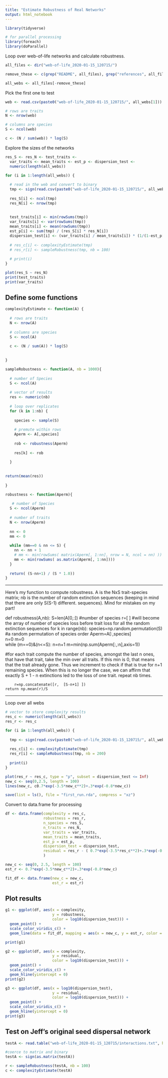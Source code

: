 ```yaml
---
title: "Estimate Robustness of Real Networks"
output: html_notebook
---
```



```r
library(tidyverse)

# for parallel processing
library(foreach)
library(doParallel)
```


Loop over web-of-life networks and calculate robustness.


```r

all_files <- dir("web-of-life_2020-01-15_120715/")

remove_these <- c(grep("README", all_files), grep("references", all_files))

all_webs <- all_files[-remove_these]
```


Pick the first one to test

```r

web <- read.csv(paste0("web-of-life_2020-01-15_120715/", all_webs[1]))

# rows are traits
N <- nrow(web)

# columns are species
S <- ncol(web)

c <- (N / sum(web)) * log(S)

```

Explore the sizes of the networks

```r
res_S <- res_N <- test_traits <- 
  var_traits <- mean_traits <- est_p <- dispersion_test <- 
  numeric(length(all_webs))

for (i in 1:length(all_webs)) {
  
  # read in the web and convert to binary
  tmp <- sign(read.csv(paste0("web-of-life_2020-01-15_120715/", all_webs[i])))
  
  res_S[i] <- ncol(tmp)
  res_N[i] <- nrow(tmp)
  
  
  test_traits[i] <- min(rowSums(tmp))
  var_traits[i] <- var(rowSums(tmp))
  mean_traits[i] <- mean(rowSums(tmp))
  est_p[i] <- sum(tmp) / (res_S[i] * res_N[i])
  dispersion_test[i] <- (var_traits[i] / mean_traits[i]) * (1/(1-est_p[i]))
  
  # res_c[i] <- complexityEstimate(tmp)
  # res_r[i] <- sampleRobustness(tmp, nb = 100)
  
  # print(i)
}

plot(res_S ~ res_N)
print(test_traits)
print(var_traits)
```

## Define some functions

```r

complexityEstimate <- function(A) {
  
  # rows are traits
  N <- nrow(A)
  
  # columns are species
  S <- ncol(A)
  
  c <- (N / sum(A)) * log(S)
  
  
}

```

```r

sampleRobustness <- function(A, nb = 1000){
  
  # number of Species
  S <- ncol(A)
  
  # vector of results
  res <- numeric(nb)
  
  # loop over replicates
  for (k in 1:nb) {
    
    species <- sample(S)
    
    # premute within rows
    Aperm <- A[,species]
    
    rob <- robustness(Aperm)
    
    res[k] <- rob
    
  }
  
  
return(mean(res))  
  
}

```

```r

robustness <- function(Aperm){
  
   # number of Species
  S <- ncol(Aperm)
  
  # number of traits
  N <- nrow(Aperm)
  
  nn <- 0
  mm <- 0
  
  while (mm==0 & nn <= S) {
    nn <- nn + 1
    # mm <- min(rowSums( matrix(Aperm[, 1:nn], nrow = N, ncol = nn) ))
    mm <- min(rowSums( as.matrix(Aperm[, 1:nn])))
  }
  
  return( (S-nn+1) / (S * 1.0))
}

```


<hr>
Here's my function to compute robustness. A is the NxS trait-species matrix; nb is the number of random extinction sequences (keeping in mind that there are only  S(S-1) different.  sequences). Mind for mistakes on my part!

def robustness(A,nb):
    S=len(A[0,:])              #number of species
    r=[ ]                            #will become the array of number of species loss before trait loss for all the random extinction sequences
    for k in range(nb):
        species=np.random.permutation(S) #a random permutation of species order
        Aperm=A[:,species]                           
        n=0
        m=0        
        while (m==0)&(n<=S):
            n=n+1
            m=min(np.sum(Aperm[:,:n],axis=1)) 

#for  each trait compute the number of species, amongst the last n ones,  that have that trait, take the min over all traits. If this min is 0, that means that the trait  already gone. Thus we increment to check if that is true for n+1  remaining species. When this is no longer the case, we can affirm that exactly  S + 1  - n extinctions led to the loss of one trait.  repeat nb times. 

        r=np.concatenate([r,  [S-n+1] ])
    return np.mean(r)/S
    
<hr>    

Loop over all webs

```r

# vector to store complexity results
res_c <- numeric(length(all_webs))
res_r <- res_c

for (i in 1:length(all_webs)) {
  
  tmp <- sign(read.csv(paste0("web-of-life_2020-01-15_120715/", all_webs[i])))
  
  res_c[i] <- complexityEstimate(tmp)
  res_r[i] <- sampleRobustness(tmp, nb = 200)
  
  print(i)
}

plot(res_r ~ res_c, type = "p", subset = dispersion_test <= Inf)
new_c <- seq(0,2.5, length = 100)
lines(new_c, c0.7*exp(-3.5*new_c**2)+.3*exp(-0.8*new_c))

save(list = ls(), file = "first_run.rda", compress = "xz")

```

Convert to data.frame for processing

```r

df <- data.frame(complexity = res_c,
                 robustness = res_r,
                 n_species = res_S,
                 n_traits = res_N, 
                 var_traits = var_traits,
                 mean_traits = mean_traits,
                 est_p = est_p,
                 dispersion_test = dispersion_test,
                 residual = res_r - ( 0.7*exp(-3.5*res_c**2)+.3*exp(-0.8*res_c))
                 )

new_c <- seq(0, 2.5, length = 100)
est_r <- 0.7*exp(-3.5*new_c**2)+.3*exp(-0.8*new_c)

fit_df <- data.frame(new_c = new_c, 
                     est_r = est_r)


```

## Plot results

```r

g1 <- ggplot(df, aes(x = complexity,
                     y = robustness,
                     color = log10(dispersion_test))) + 
  geom_point() + 
  scale_color_viridis_c() + 
  geom_line(data = fit_df, mapping = aes(x = new_c, y = est_r, color = NULL))

print(g1)

```

```r

g2 <- ggplot(df, aes(x = complexity,
                     y = residual,
                     color = log10(dispersion_test))) + 
  geom_point() + 
  scale_color_viridis_c() + 
  geom_hline(yintercept = 0)
print(g2)

```

```r

g3 <- ggplot(df, aes(x = log10(dispersion_test),
                     y = residual,
                     color = log10(dispersion_test))) + 
  geom_point() + 
  scale_color_viridis_c() + 
  geom_hline(yintercept = 0)
print(g3)

```






## Test on Jeff's original seed dispersal network

```r

testA <- read.table("web-of-life_2020-01-15_120715/interactions.txt", header = TRUE)

#coerce to matrix and binary
testA <- sign(as.matrix(testA))

r <- sampleRobustness(testA, nb = 100)
c <- complexityEstimate(testA)

```










